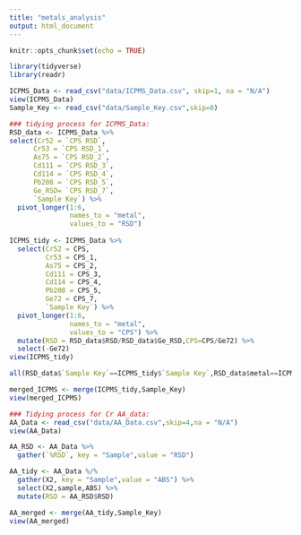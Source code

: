 ```yaml
---
title: "metals_analysis"
output: html_document
---
```


```r
knitr::opts_chunk$set(echo = TRUE)

library(tidyverse)
library(readr)

ICPMS_Data <- read_csv("data/ICPMS_Data.csv", skip=1, na = "N/A")
view(ICPMS_Data)
Sample_Key <- read_csv("data/Sample_Key.csv",skip=0)

### tidying process for ICPMS_Data:
RSD_data <- ICPMS_Data %>%
select(Cr52 = `CPS RSD`,
      Cr53 = `CPS RSD_1`,
      As75 = `CPS RSD_2`,
      Cd111 = `CPS RSD_3`,
      Cd114 = `CPS RSD_4`,
      Pb208 = `CPS RSD_5`,
      Ge_RSD= `CPS RSD_7`,
      `Sample Key`) %>%
  pivot_longer(1:6,
               names_to = "metal",
               values_to = "RSD")
 
ICPMS_tidy <- ICPMS_Data %>% 
  select(Cr52 = CPS,
         Cr53 = CPS_1,
         As75 = CPS_2,
         Cd111 = CPS_3,
         Cd114 = CPS_4,
         Pb208 = CPS_5,
         Ge72 = CPS_7,
         `Sample Key`) %>%
  pivot_longer(1:6,
               names_to = "metal",
               values_to = "CPS") %>%
  mutate(RSD = RSD_data$RSD/RSD_data$Ge_RSD,CPS=CPS/Ge72) %>%
  select(-Ge72)
view(ICPMS_tidy)

all(RSD_data$`Sample Key`==ICPMS_tidy$`Sample Key`,RSD_data$metal==ICPMS_tidy$metal) ### returns true if data matches

merged_ICPMS <- merge(ICPMS_tidy,Sample_Key)
view(merged_ICPMS)

### Tidying process for Cr AA_data:
AA_Data <- read_csv("data/AA_Data.csv",skip=4,na = "N/A")
view(AA_Data)

AA_RSD <- AA_Data %>%
  gather(`%RSD`, key = "Sample",value = "RSD") 

AA_tidy <- AA_Data %/%
  gather(X2, key = "Sample",value = "ABS") %>%
  select(X2,sample,ABS) %>%
  mutate(RSD = AA_RSD$RSD)

AA_merged <- merge(AA_tidy,Sample_Key)
view(AA_merged)
  

 
```

